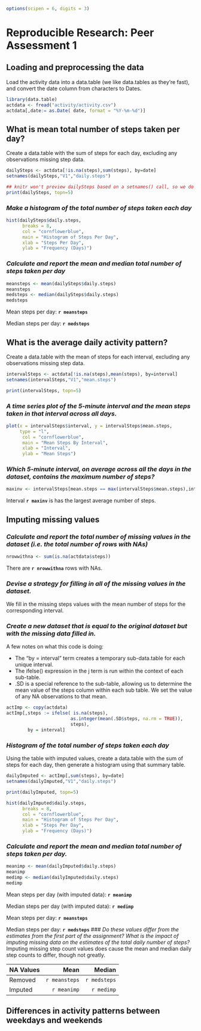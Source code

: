 ```r
options(scipen = 6, digits = 3)
```

# Reproducible Research: Peer Assessment 1

## Loading and preprocessing the data

Load the activity data into a data.table (we like data.tables as they're fast), and convert the date column from characters to Dates.
```r
library(data.table)
actdata <- fread("activity/activity.csv")
actdata[,date:= as.Date( date, format = "%Y-%m-%d")]
```

## What is mean total number of steps taken per day?
Create a data.table with the sum of steps for each day, excluding any observations missing step data.
```r
dailySteps <- actdata[!is.na(steps),sum(steps), by=date]
setnames(dailySteps,"V1","daily.steps")
```
```r
## knitr won't preview dailySteps based on a setnames() call, so we do it ourselves
print(dailySteps, topn=5)
```
### *Make a histogram of the total number of steps taken each day*
```r
hist(dailySteps$daily.steps, 
      breaks = 8,
      col = "cornflowerblue",
      main = "Histogram of Steps Per Day",
      xlab = "Steps Per Day",
      ylab = "Frequency (Days)")
```
### *Calculate and report the mean and median total number of steps taken per day*
```r
meansteps <- mean(dailySteps$daily.steps)
meansteps
medsteps <- median(dailySteps$daily.steps)
medsteps
```
Mean steps per day: **`r meansteps`**

Median steps per day: **`r medsteps`**

## What is the average daily activity pattern?
Create a data.table with the mean of steps for each interval, excluding any observations missing step data.
```r
intervalSteps <- actdata[!is.na(steps),mean(steps), by=interval]
setnames(intervalSteps,"V1","mean.steps")
```
<!---
knitr won't preview intervalSteps based on a setnames() call, so we do it here
-->
```r
print(intervalSteps, topn=5)
```

### *A time series plot of the 5-minute interval and the mean steps taken in that interval across all days.*
```r
plot(x = intervalSteps$interval, y = intervalSteps$mean.steps,
     type = "l",
      col = "cornflowerblue",
      main = "Mean Steps By Interval",
      xlab = "Interval",
      ylab = "Mean Steps")
```

### *Which 5-minute interval, on average across all the days in the dataset, contains the maximum number of steps?*
```r
maxinv <- intervalSteps[mean.steps == max(intervalSteps$mean.steps),interval]
```
Interval **`r maxinv`** is has the largest average number of steps.

## Imputing missing values
### *Calculate and report the total number of missing values in the dataset (i.e. the total number of rows with NAs)*
```r
nrowwithna <- sum(is.na(actdata$steps))
```
There are **`r nrowwithna`** rows with NAs.

### *Devise a strategy for filling in all of the missing values in the dataset.*
We fill in the missing steps values with the mean number of steps for the corresponding interval.

### *Create a new dataset that is equal to the original dataset but with the missing data filled in.*
A few notes on what this code is doing:

* The "by = interval" term creates a temporary sub-data.table for each unique interval.
* The ifelse() expression in the j term is run within the context of each sub-table. 
* .SD is a special reference to the sub-table, allowing us to determine the mean value of the steps column within each sub table. We set the value of any NA observations to that mean.

```r
actImp <- copy(actdata)
actImp[,steps := ifelse( is.na(steps), 
                        as.integer(mean(.SD$steps, na.rm = TRUE)), 
                        steps),
        by = interval]
```

### *Histogram of the total number of steps taken each day*
Using the table with imputed values, create a data.table with the sum of steps for each day, then generate a histogram using that summary table.

```r
dailyImputed <- actImp[,sum(steps), by=date]
setnames(dailyImputed,"V1","daily.steps")
```
```r
print(dailyImputed, topn=5)
```
```r
hist(dailyImputed$daily.steps, 
      breaks = 8,
      col = "cornflowerblue",
      main = "Histogram of Steps Per Day",
      xlab = "Steps Per Day",
      ylab = "Frequency (Days)")
```

### *Calculate and report the mean and median total number of steps taken per day.*
```r
meanimp <- mean(dailyImputed$daily.steps)
meanimp
medimp <- median(dailyImputed$daily.steps)
medimp
```
Mean steps per day (with imputed data): **`r meanimp`**

Median steps per day (with imputed data): **`r medimp`**

Mean steps per day: **`r meansteps`**

Median steps per day: **`r medsteps`**
### *Do these values differ from the estimates from the first part of the assignment? What is the impact of imputing missing data on the estimates of the total daily number of steps?*
Imputing missing step count values does cause the mean and median daily step counts to differ, though not greatly. 

| NA Values   | Mean           | Median        |
| ----------- | -------------: | ------------: |
| Removed     | `r meansteps`  | `r medsteps`  |
| Imputed     | `r meanimp`    | `r medimp`    |


## Differences in activity patterns between weekdays and weekends
